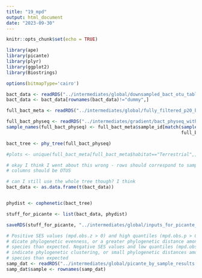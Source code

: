 ```yaml
---
title: "19_mpd"
output: html_document
date: "2023-09-30"
---
```


```r
knitr::opts_chunk$set(echo = TRUE)
```

```r
library(ape)
library(picante)
library(plyr)
library(ggplot2)
library(Biostrings)

options(bitmapType='cairo')
```

```r
bact_data <- readRDS("../intermediates/global/downsampled_bact_otu_table.rds")
bact_data <- bact_data[rownames(bact_data)!="dummy",]

full_bact_meta <- readRDS("../intermediates/global/fully_filtered_p20_bact_otu_metadata_matched_up.rds")

full_bact_physeq <- readRDS("../intermediates/gradient/bact_physeq_with_tree.rds")
sample_names(full_bact_physeq) <- full_bact_meta$sample_id[match(sample_names(full_bact_physeq),
                                                                 full_bact_meta$x_seq_id)]

bact_tree <- phy_tree(full_bact_physeq)

#plots <- unique(full_bact_meta[full_bact_meta$habitat=="Terrestrial",]$site_name)


```


```r
# okay I think I went about this wrong - rows should correspond to samples, meaning plot
# columns should be OTUS

# can I still use the whole tree though? I think 
bact_data <- as.data.frame(t(bact_data))


phydist <- cophenetic(bact_tree)

stuff_for_picante <- list(bact_data, phydist)

saveRDS(stuff_for_picante, "../intermediates/global/inputs_for_picante_by_sample.rds")

# Positive SES values (mpd.obs.z > 0) and high quantiles (mpd.obs.p > 0.95) in-
# dicate phylogenetic evenness, or a greater phylogenetic distance among co-occurring
# species than expected. Negative SES values and low quantiles (mpd.obs.p < 0.05)
# indicate phylogenetic clustering, or small phylogenetic distances among co-occurring
# species than expected
samp_dat <- readRDS("../intermediates/global/picante_by_sample_results.rds")
samp_dat$sample <- rownames(samp_dat)

```